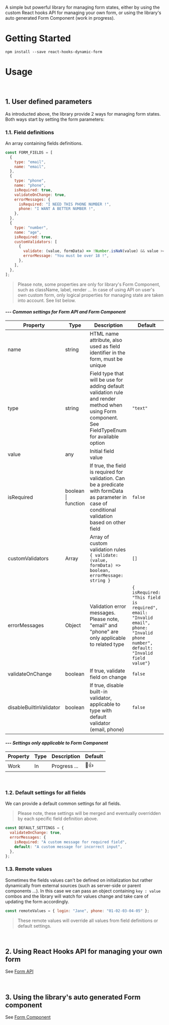 
<Meta title="Intro" />

A simple but powerful library for managing form states, either by using the custom React hooks API for managing your own form, or using the library's auto generated Form Component (work in progress).

# Getting Started

```
npm install --save react-hooks-dynamic-form
```

# Usage

<br />

## 1. User defined parameters

As introducted above, the library provide 2 ways for managing form states. Both ways start by setting the form parameters:

### 1.1. Field definitions

An array containing fields definitions.

```javascript
const FORM_FIELDS = [
  {
    type: "email",
    name: "email",
  },
  {
    type: "phone",
    name: "phone",
    isRequired: true,
    validateOnChange: true,
    errorMessages: {
      isRequired: "I NEED THIS PHONE NUMBER !",
      phone: "I WANT A BETTER NUMBER !",
    },
  },
  {
    type: "number",
    name: "age",
    isRequired: true,
    customValidators: [
      {
        validate: (value, formData) => !Number.isNaN(value) && value >= 18,
        errorMessage: "You must be over 18 !",
      },
    ],
  },
];
```

> Please note, some properties are only for library's Form Component, such as className, label, render ... In case of using API on user's own custom form, only logical properties for managing state are taken into account. See list below.

#### _--- Common settings for Form API and Form Component_

| Property                | Type                | Description                                                                                                                                         | Default                                                                                                                          |
| ----------------------- | ------------------- | --------------------------------------------------------------------------------------------------------------------------------------------------- | -------------------------------------------------------------------------------------------------------------------------------- |
| name                    | string              | HTML name attribute, also used as field identifier in the form, must be unique                                                                      |                                                                                                                                  |
| type                    | string              | Field type that will be use for adding default validation rule and render method when using Form component. See FieldTypeEnum for available option  | `"text"`                                                                                                                         |
| value                   | any                 | Initial field value                                                                                                                                 |                                                                                                                                  |
| isRequired              | boolean \| function | If true, the field is required for validation. Can be a predicate with formData as parameter in case of conditional validation based on other field | `false`                                                                                                                          |
| customValidators        | Array               | Array of custom validation rules `{ validate: (value, formData) => boolean, errorMessage: string }`                                                 | `[]`                                                                                                                             |
| errorMessages           | Object              | Validation error messages. Please note, "email" and "phone" are only applicable to related type                                                     | `{ isRequired: "This field is required", email: "Invalid email", phone: "Invalid phone number", default: "Invalid field value"}` |
| validateOnChange        | boolean             | If true, validate field on change                                                                                                                   | `false`                                                                                                                          |
| disableBuiltInValidator | boolean             | If true, disable built-in validator, applicable to type with default validator (email, phone)                                                       | `false`                                                                                                                          |

#### _--- Settings only applicable to Form Component_

| Property | Type | Description  | Default |
| -------- | ---- | ------------ | ------- |
| Work     | In   | Progress ... | 💯👍    |

<br />

### 1.2. Default settings for all fields

We can provide a default common settings for all fields.

> Please note, these settings will be merged and eventually overridden by each specific field definition above.

```javascript
const DEFAULT_SETTINGS = {
  validateOnChange: true,
  errorMessages: {
    isRequired: "A custom message for required field",
    default: "A custom message for incorrect input",
  },
};
```

### 1.3. Remote values

Sometimes the fields values can't be defined on initialization but rather dynamically from external sources (such as server-side or parent components ...). In this case we can pass an object containing `key : value` combos and the library will watch for values change and take care of updating the form accordingly.

```javascript
const remoteValues = { login: "Jane", phone: "01-02-03-04-05" };
```

> These remote values will override all values from field definitions or default settings.

<br />

## 2. Using React Hooks API for managing your own form

See [Form API](/?path=/docs/form-api-get-started--page)

<br />

## 3. Using the library's auto generated Form component

See [Form Component](/?path=/docs/form-component-get-started--page)
